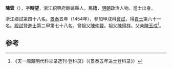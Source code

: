 '''陳雲'''（{{bd|1427年||？}}），字'''時望'''，浙江紹興府餘姚縣人，民籍，[[明朝|明朝]]政治人物。進士出身。

浙江鄉試第四十八名。[[景泰|景泰]]五年（1454年），參加甲戌科[[會試|會試]]，得[[貢士|貢士]]第六十一名。[[殿試|殿試]]登[[進士|進士]]第二甲第七十八名。曾祖父[[陳仲賢|陳仲賢]]。祖父[[陳得祥|陳得祥]]。父亲[[陳玉成|陳玉成]]<ref>《天一阁藏明代科举录选刊·登科录》（《景泰五年进士登科录》）</ref>。

==参考==
{{reflist}}
{{明朝人物小作品}}
{{景泰五年甲戌科殿試金榜}}